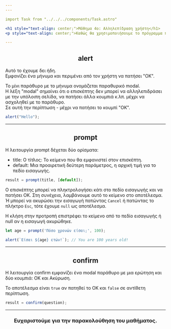 ```yaml
---
---

import Task from "../../../components/Task.astro"

<h1 style="text-align: center;">Μάθημα 4ο: Αλληλεπίδραση χρήστη</h1>
<p style="text-align: center;">Καθώς θα χρησιμοποιήσουμε το πρόγραμμα περιήγησης ως περιβάλλον επίδειξης, ας δούμε μερικές λειτουργίες για την αλληλεπίδραση με το χρήστη: alert, prompt και confirm.</p>

---
```


<h2 style="text-align: center;">alert</h2>

Αυτό το έχουμε δει ήδη.  
Εμφανίζει ένα μήνυμα και περιμένει από τον χρήστη να πατήσει "OK".
  
Το μίνι παράθυρο με το μήνυμα ονομάζεται παραθυρικό modal.  
Η λέξη "modal" σημαίνει ότι ο επισκέπτης δεν μπορεί να αλληλεπιδράσει με την υπόλοιπη σελίδα, να πατήσει άλλα κουμπιά κ.λπ. μέχρι να ασχοληθεί με το παράθυρο.  
Σε αυτή την περίπτωση - μέχρι να πατήσει το κουμπί "OK".

```js
alert("Hello");
```

---

<h2 style="text-align: center;">prompt</h2>

Η λειτουργία prompt δέχεται δύο ορίσματα:
+ title: Ο τίτλος: Το κείμενο που θα εμφανιστεί στον επισκέπτη.
+ default: Μια προαιρετική δεύτερη παράμετρος, η αρχική τιμή για το πεδίο εισαγωγής.

```js
result = prompt(title, [default]);
```

Ο επισκέπτης μπορεί να πληκτρολογήσει κάτι στο πεδίο εισαγωγής και να πατήσει OK. Στη συνέχεια, λαμβάνουμε αυτό το κείμενο στο αποτέλεσμα.  
Ή μπορεί να ακυρώσει την εισαγωγή πατώντας `Cancel` ή πατώντας το πλήκτρο `Esc`, τότε έχουμε `null` ως αποτέλεσμα.  
  
Η κλήση στην προτροπή επιστρέφει το κείμενο από το πεδίο εισαγωγής ή null αν η εισαγωγή ακυρώθηκε.  

```js
let age = prompt('Πόσο χρονών είσαι;', 100);

alert(`Είσαι ${age} ετών!`); // You are 100 years old!
```

---

<h2 style="text-align: center;">confirm</h2>
Η λειτουργία confirm εμφανίζει ένα modal παράθυρο με μια ερώτηση και δύο κουμπιά: ΟΚ και Ακύρωση.

Το αποτέλεσμα είναι ````true```` αν πατηθεί το OK και ```false``` σε αντίθετη περίπτωση.

```js
result = confirm(question);
```

---

<h3 style="text-align: center;">Ευχαριστούμε για την παρακολούθηση του μαθήματος.</h3>